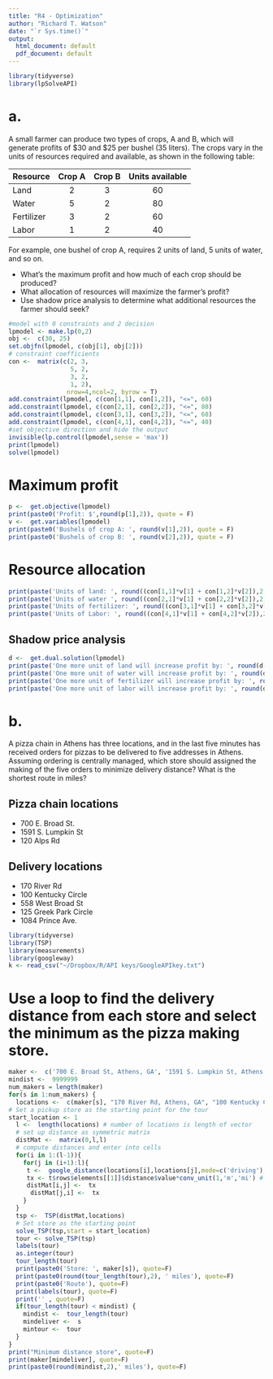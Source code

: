 ```yaml
---
title: "R4 - Optimization"
author: "Richard T. Watson"
date: "`r Sys.time()`"
output:
  html_document: default
  pdf_document: default
---
```


```r
library(tidyverse)
library(lpSolveAPI)
```
# a.
A small farmer can produce two types of crops, A and B, which will generate profits of $30 and $25 per bushel (35 liters). The crops vary in the units of resources required and available, as shown in the following table: 

| Resource   | Crop A | Crop B | Units available |
|------------|:------:|:------:|:---------------:|
| Land       |    2   |    3   |        60       |
| Water      |    5   |    2   |        80       |
| Fertilizer |    3   |    2   |        60       |
| Labor      |    1   |    2   |        40       |

For example, one bushel of crop A, requires 2 units of land, 5 units of water, and so on. 

- What's the maximum profit and how much of each crop should be produced? 
- What allocation of resources will maximize the farmer's profit? 
- Use shadow price analysis to determine what additional resources the farmer should seek?

```r
#model with 0 constraints and 2 decision
lpmodel <- make.lp(0,2)
obj <-  c(30, 25)
set.objfn(lpmodel, c(obj[1], obj[2]))
# constraint coefficients
con <-  matrix(c(2, 3, 
                 5, 2,
                 3, 2,
                 1, 2),
                nrow=4,ncol=2, byrow = T)
add.constraint(lpmodel, c(con[1,1], con[1,2]), "<=", 60)
add.constraint(lpmodel, c(con[2,1], con[2,2]), "<=", 80)
add.constraint(lpmodel, c(con[3,1], con[3,2]), "<=", 60)
add.constraint(lpmodel, c(con[4,1], con[4,2]), "<=", 40)
#set objective direction and hide the output
invisible(lp.control(lpmodel,sense = 'max'))
print(lpmodel)
solve(lpmodel)
```

# Maximum profit
```r
p <-  get.objective(lpmodel) 
print(paste0('Profit: $',round(p[1],2)), quote = F)
v <-  get.variables(lpmodel)
print(paste0('Bushels of crop A: ', round(v[1],2)), quote = F)
print(paste0('Bushels of crop B: ', round(v[2],2)), quote = F)
```

# Resource allocation
```r
print(paste('Units of land: ', round((con[1,1]*v[1] + con[1,2]*v[2]),2)), quote = F)
print(paste('Units of water ', round((con[2,1]*v[1] + con[2,2]*v[2]),2)), quote = F)
print(paste('Units of fertilizer: ', round((con[3,1]*v[1] + con[3,2]*v[2]),2)), quote = F)
print(paste('Units of Labor: ', round((con[4,1]*v[1] + con[4,2]*v[2]),2)), quote = F)
```

## Shadow price analysis
```r
d <-  get.dual.solution(lpmodel)
print(paste('One more unit of land will increase profit by: ', round(d[2],2)), quote = F)
print(paste('One more unit of water will increase profit by: ', round(d[3],2)), quote = F)
print(paste('One more unit of fertilizer will increase profit by: ', round(d[4],2)), quote = F)
print(paste('One more unit of labor will increase profit by: ', round(d[4],2)), quote = F)
```
# b.
A pizza chain in Athens has three locations, and in the last five minutes has received orders for pizzas to be delivered to five addresses in Athens. Assuming ordering is centrally managed, which store should assigned the making of the five orders to minimize delivery distance? What is the shortest route in miles?

## Pizza chain locations

- 700 E. Broad St.
- 1591 S. Lumpkin St
- 120 Alps Rd

## Delivery locations
- 170 River Rd
- 100 Kentucky Circle
- 558 West Broad St
- 125 Greek Park Circle
- 1084 Prince Ave. 

```r
library(tidyverse)
library(TSP)
library(measurements)
library(googleway)
k <- read_csv("~/Dropbox/R/API keys/GoogleAPIkey.txt")
```

# Use a loop to find the delivery distance from each store and select the minimum as the pizza making store. 
```r
maker <-  c('700 E. Broad St, Athens, GA', '1591 S. Lumpkin St, Athens, GA','120 Alps Rd, Athens, GA')
mindist <-  9999999
num_makers = length(maker)
for(s in 1:num_makers) {
  locations <-  c(maker[s], "170 River Rd, Athens, GA", "100 Kentucky Circle, Athens, GA", "558 West Broad St, Athens, GA", "125 Greek Park Circle, Athens, GA", "1084 Prince Ave, Athens, GA")
# Set a pickup store as the starting point for the tour
start_location <- 1
  l <-  length(locations) # number of locations is length of vector
  # set up distance as symmetric matrix
  distMat <-  matrix(0,l,l)
  # compute distances and enter into cells
  for(i in 1:(l-1)){
    for(j in (i+1):l){
     t <-  google_distance(locations[i],locations[j],mode=c('driving'),simplify = TRUE, key = k$key)
     tx <- t$rows$elements[[1]]$distance$value*conv_unit(1,'m','mi') # convert meters to miles
     distMat[i,j] <-  tx
      distMat[j,i] <-  tx
    }
  }
  tsp <-  TSP(distMat,locations)
  # Set store as the starting point
  solve_TSP(tsp,start = start_location)
  tour <- solve_TSP(tsp)
  labels(tour)
  as.integer(tour)
  tour_length(tour)
  print(paste0('Store: ', maker[s]), quote=F)
  print(paste0(round(tour_length(tour),2), ' miles'), quote=F)
  print(paste0('Route'), quote=F)
  print(labels(tour), quote=F)
  print('' , quote=F)
  if(tour_length(tour) < mindist) {
    mindist <-  tour_length(tour)
    mindeliver <-  s
    mintour <-  tour
  }
}
print("Minimum distance store", quote=F)
print(maker[mindeliver], quote=F)
print(paste0(round(mindist,2),' miles'), quote=F)
```

